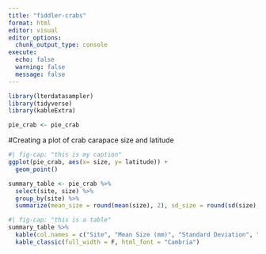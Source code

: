 ```yaml
---
title: "fiddler-crabs"
format: html
editor: visual
editor_options: 
  chunk_output_type: console
execute:
  echo: false
  warning: false
  message: false
---
```


```r
library(lterdatasampler)
library(tidyverse)
library(kableExtra)

pie_crab <- pie_crab

```

#Creating a plot of crab carapace size and latitude

```r
#| fig-cap: "this is my caption"
ggplot(pie_crab, aes(x= size, y= latitude)) +
  geom_point()

summary_table <- pie_crab %>%
  select(site, size) %>%
  group_by(site) %>%
  summarize(mean_size = round(mean(size), 2), sd_size = round(sd(size), 2), sample_size = n())
```

```r
#| fig-cap: "this is a table"
summary_table %>%
  kable(col.names = c("Site", "Mean Size (mm)", "Standard Deviation", "Sample Size (crabs)")) %>%
  kable_classic(full_width = F, html_font = "Cambria")
```


